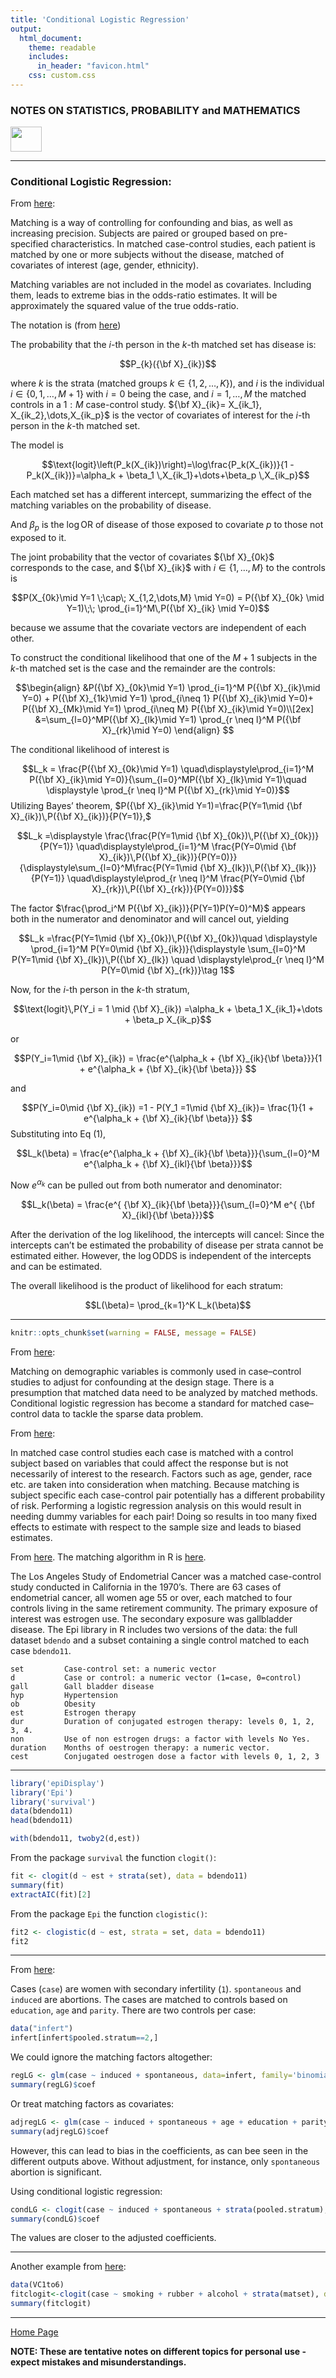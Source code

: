 ```yaml
---
title: 'Conditional Logistic Regression'
output: 
  html_document:
    theme: readable
    includes:
      in_header: "favicon.html" 
    css: custom.css
---
```


### **NOTES ON STATISTICS, PROBABILITY and MATHEMATICS**

<a href="http://rinterested.github.io/statistics/index.html">
<img HEIGHT="40" WIDTH="50" src="logo.PNG"></a>

---

### Conditional Logistic Regression:

From [here](https://www.youtube.com/watch?v=JbMIrO3HsFA&ab_channel=JuliaWrobel):

Matching is a way of controlling for confounding and bias, as well as increasing precision. Subjects are paired or grouped based on pre-specified characteristics. In matched case-control studies, each patient is matched by one or more subjects without the disease, matched of covariates of interest (age, gender, ethnicity).

Matching variables are not included in the model as covariates. Including them, leads to extreme bias in the odds-ratio estimates. It will be approximately the squared value of the true odds-ratio.

The notation is (from [here](https://www.youtube.com/watch?v=5t5MkpIKHtg&t=26s&ab_channel=JuliaWrobel))

The probability that the $i$-th person in the $k$-th matched set has disease is:

$$P_{k}({\bf X}_{ik})$$

where $k$ is the strata (matched groups $k \in \{1,2,\dots, K\}$), and $i$ is the individual $i\in \{0,1,\dots,M+1\}$ with $i=0$ being the case, and $i=1,\dots, M$ the matched controls in a $1:M$ case-control study. ${\bf X}_{ik}= X_{ik_1}, X_{ik_2},\dots,X_{ik_p}$ is the vector of covariates of interest for the $i$-th person in the $k$-th matched set.

The model is

$$\text{logit}\left(P_k(X_{ik})\right)=\log\frac{P_k(X_{ik})}{1 - P_k(X_{ik})}=\alpha_k + \beta_1 \,X_{ik_1}+\dots+\beta_p \,X_{ik_p}$$

Each matched set has a different intercept, summarizing the effect of the matching variables on the probability of disease.

And $\beta_p$ is the $\log\text{OR}$ of disease of those exposed to covariate $p$ to those not exposed to it.

The joint probability that the vector of covariates ${\bf X}_{0k}$ corresponds to the case, and ${\bf X}_{ik}$ with $i\in \{1,\dots, M\}$ to the controls is

$$P(X_{0k}\mid Y=1 \;\cap\; X_{1,2,\dots,M} \mid Y=0) = P({\bf X}_{0k} \mid Y=1)\;\; \prod_{i=1}^M\,P({\bf X}_{ik} \mid Y=0)$$

because we assume that the covariate vectors are independent of each other.

To construct the conditional likelihood that one of the $M+1$ subjects in the $k$-th matched set is the case and the remainder are the controls:

$$\begin{align}
&P({\bf X}_{0k}\mid Y=1) \prod_{i=1}^M P({\bf X}_{ik}\mid Y=0) + 
P({\bf X}_{1k}\mid Y=1) \prod_{i\neq 1} P({\bf X}_{ik}\mid Y=0)+
P({\bf X}_{Mk}\mid Y=1) \prod_{i\neq M} P({\bf X}_{ik}\mid Y=0)\\[2ex]
&=\sum_{l=0}^MP({\bf X}_{lk}\mid Y=1) \prod_{r \neq l}^M P({\bf X}_{rk}\mid Y=0)
\end{align}
$$

The conditional likelihood of interest is

$$L_k = \frac{P({\bf X}_{0k}\mid Y=1) \quad\displaystyle\prod_{i=1}^M P({\bf X}_{ik}\mid Y=0)}{\sum_{l=0}^MP({\bf X}_{lk}\mid Y=1)\quad \displaystyle \prod_{r \neq l}^M P({\bf X}_{rk}\mid Y=0)}$$
Utilizing Bayes' theorem, $P({\bf X}_{ik}\mid Y=1)=\frac{P(Y=1\mid {\bf X}_{ik})\,P({\bf X}_{ik})}{P(Y=1)},$

$$L_k =\displaystyle \frac{\frac{P(Y=1\mid {\bf X}_{0k})\,P({\bf X}_{0k})}{P(Y=1)} \quad\displaystyle\prod_{i=1}^M \frac{P(Y=0\mid {\bf X}_{ik})\,P({\bf X}_{ik})}{P(Y=0)}}{\displaystyle\sum_{l=0}^M\frac{P(Y=1\mid {\bf X}_{lk})\,P({\bf X}_{lk})}{P(Y=1)} \quad\displaystyle\prod_{r \neq l}^M \frac{P(Y=0\mid {\bf X}_{rk})\,P({\bf X}_{rk})}{P(Y=0)}}$$

The factor $\frac{\prod_i^M P({\bf X}_{ik})}{P(Y=1)P(Y=0)^M}$ appears both in the numerator and denominator and will cancel out, yielding

$$L_k =\frac{P(Y=1\mid {\bf X}_{0k})\,P({\bf X}_{0k})\quad \displaystyle \prod_{i=1}^M P(Y=0\mid {\bf X}_{ik})}{\displaystyle \sum_{l=0}^M P(Y=1\mid {\bf X}_{lk})\,P({\bf X}_{lk}) \quad \displaystyle\prod_{r \neq l}^M P(Y=0\mid {\bf X}_{rk})}\tag 1$$

Now, for the $i$-th person in the $k$-th stratum,

$$\text{logit}\,P(Y_i = 1 \mid {\bf X}_{ik}) =\alpha_k + \beta_1 X_{ik_1}+\dots + \beta_p X_{ik_p}$$

or 

$$P(Y_i=1\mid {\bf X}_{ik}) = \frac{e^{\alpha_k + {\bf X}_{ik}{\bf \beta}}}{1 + e^{\alpha_k + {\bf X}_{ik}{\bf \beta}}} $$

and

$$P(Y_i=0\mid {\bf X}_{ik}) =1 - P(Y_1 =1\mid {\bf X}_{ik})= \frac{1}{1 + e^{\alpha_k + {\bf X}_{ik}{\bf \beta}}} $$
Substituting into Eq $(1),$

$$L_k(\beta) = \frac{e^{\alpha_k + {\bf X}_{ik}{\bf \beta}}}{\sum_{l=0}^M e^{\alpha_k + {\bf X}_{ikl}{\bf \beta}}}$$

Now $e^{\alpha_k}$ can be pulled out from both numerator and denominator:

$$L_k(\beta) = \frac{e^{ {\bf X}_{ik}{\bf \beta}}}{\sum_{l=0}^M e^{ {\bf X}_{ikl}{\bf \beta}}}$$

After the derivation of the log likelihood, the intercepts will cancel: Since the intercepts can't be estimated the probability of disease per strata cannot be estimated either. However, the $\log{\text{ODDS}}$ is independent of the intercepts and can be estimated.


The overall likelihood is the product of likelihood for each stratum:

$$L(\beta)= \prod_{k=1}^K L_k(\beta)$$


---

```r
knitr::opts_chunk$set(warning = FALSE, message = FALSE) 
```


From [here](https://www.ncbi.nlm.nih.gov/pmc/articles/PMC5840200/):

Matching on demographic variables is commonly used in case–control studies to adjust for confounding at the design stage. There is a presumption that matched data need to be analyzed by matched methods. Conditional logistic regression has become a standard for matched case–control data to tackle the sparse data problem. 

From [here](https://www.usu.edu/math/jrstevens/biostat/projects2013/rep_CondlLogReg.pdf):

In matched case control studies each case is matched with a control subject based on variables that could affect the response but is not necessarily of interest to the research. Factors such as age, gender, race etc. are taken into consideration when matching. Because matching is subject specific each case-control pair potentially has a different probability of
risk. Performing a logistic regression analysis on this would result in needing dummy variables for each pair! Doing so results in too many fixed effects to estimate with respect to the sample size and leads to biased estimates. 

From [here](https://www2.karlin.mff.cuni.cz/~otava/ClinExpSolution/assignment3_solution.html). The matching algorithm in R is [here](https://sejdemyr.github.io/r-tutorials/statistics/tutorial8.html).

The Los Angeles Study of Endometrial Cancer was a matched case-control study conducted in California in the 1970’s. There are 63 cases of endometrial cancer, all women age 55 or over, each matched to four controls living in the same retirement community. The primary exposure of interest was estrogen use. The secondary exposure was gallbladder disease. The Epi library in R includes two versions of the data: the full dataset `bdendo` and a subset containing a single control matched to each case `bdendo11`.

```
set         Case-control set: a numeric vector
d           Case or control: a numeric vector (1=case, 0=control)
gall        Gall bladder disease
hyp         Hypertension
ob          Obesity
est         Estrogen therapy
dur         Duration of conjugated estrogen therapy: levels 0, 1, 2, 3, 4.
non         Use of non estrogen drugs: a factor with levels No Yes.
duration    Months of oestrogen therapy: a numeric vector.
cest        Conjugated oestrogen dose a factor with levels 0, 1, 2, 3
```

---

```r
library('epiDisplay')
library('Epi')
library('survival')
data(bdendo11)
head(bdendo11)

with(bdendo11, twoby2(d,est))
```

From the package `survival` the function `clogit()`:

```r
fit <- clogit(d ~ est + strata(set), data = bdendo11)
summary(fit)
extractAIC(fit)[2]
```

From the package `Epi` the function `clogistic()`:

```r
fit2 <- clogistic(d ~ est, strata = set, data = bdendo11)
fit2
```

---

From [here](https://www.youtube.com/watch?v=GUYY5dfA-xc&ab_channel=JuliaWrobel):

Cases (`case`) are women with secondary infertility (`1`). `spontaneous` and `induced` are abortions. The cases are matched to controls based on `education`, `age` and `parity`. There are two controls per case:

```r
data("infert")
infert[infert$pooled.stratum==2,]
```

We could ignore the matching factors altogether:


```r
regLG <- glm(case ~ induced + spontaneous, data=infert, family='binomial')
summary(regLG)$coef
```

Or treat matching factors as covariates:

```r
adjregLG <- glm(case ~ induced + spontaneous + age + education + parity, data=infert, family='binomial')
summary(adjregLG)$coef
```

However, this can lead to bias in the coefficients, as can bee seen in the different outputs above. Without adjustment, for instance, only `spontaneous` abortion is significant.

Using conditional logistic regression:

```r
condLG <- clogit(case ~ induced + spontaneous + strata(pooled.stratum), data=infert)
summary(condLG)$coef
```

The values are closer to the adjusted coefficients.

---

Another example from [here](https://people.stat.sc.edu/hoyen/STAT705/Notes/Lecture12.pdf):

```r
data(VC1to6)
fitclogit<-clogit(case ~ smoking + rubber + alcohol + strata(matset), data=VC1to6)
summary(fitclogit)
```



---
<a href="http://rinterested.github.io/statistics/index.html">Home Page</a>

**NOTE: These are tentative notes on different topics for personal use - expect mistakes and misunderstandings.**
